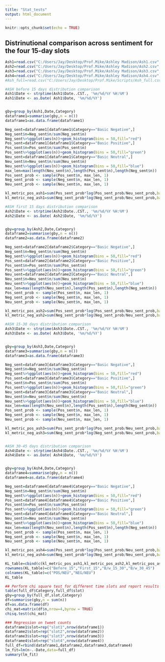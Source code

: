 ```yaml
---
title: "Stat_tests"
output: html_document
---
```


```r
knitr::opts_chunk$set(echo = TRUE)
```

## Distrinutional comparison across sentiment for the four 15-day slots
```r
Ash1=read.csv("C:/Users/Jay/Desktop/Prof.Mike/Ashley Madison/Ash1.csv",stringsAsFactors = FALSE)
Ash2=read.csv("C:/Users/Jay/Desktop/Prof.Mike/Ashley Madison/Ash2.csv",stringsAsFactors = FALSE)
Ash3=read.csv("C:/Users/Jay/Desktop/Prof.Mike/Ashley Madison/Ash3.csv",stringsAsFactors = FALSE)
Ash4=read.csv("C:/Users/Jay/Desktop/Prof.Mike/Ashley Madison/Ash4.csv",stringsAsFactors = FALSE)
#Ash_full=read.csv("C:/Users/Jay/Desktop/Prof.Mike/Scripts/Ash_full.csv",stringsAsFactors = FALSE)

#ASH before 15 days distribution comparison
Ash1$Date <- strptime(Ash1$Date..CST., '%m/%d/%Y %H:%M')
Ash1$Date <- as.Date( Ash1$Date, '%m/%d/%Y')


gby=group_by(Ash1,Date,Category)
dataframe1=summarise(gby,n = n())
dataframe1=as.data.frame(dataframe1)

Neg_sent=dataframe1[dataframe1$Category=="Basic Negative",]
Neg_sent$n=Neg_sent$n/sum(Neg_sent$n)
Neg_sent%>%ggplot(aes(n))+geom_histogram(bins = 50,fill="red")
Pos_sent=dataframe1[dataframe1$Category=="Basic Positive",]
Pos_sent$n=Pos_sent$n/sum(Pos_sent$n)
Pos_sent%>%ggplot(aes(n))+geom_histogram(bins = 50,fill="green")
Neu_sent=dataframe1[dataframe1$Category=="Basic Neutral",]
Neu_sent$n=Neu_sent$n/sum(Neu_sent$n)
Neu_sent%>%ggplot(aes(n))+geom_histogram(bins = 50,fill="blue")
max_len=max(length(Neu_sent$n),length(Pos_sent$n),length(Neg_sent$n))
Pos_sent_prob <- sample(Pos_sent$n, max_len, 1)
Neg_sent_prob <- sample(Neg_sent$n, max_len, 1)
Neu_sent_prob <- sample(Neu_sent$n, max_len, 1)

kl_metric_pos_ash1=sum(Pos_sent_prob*log(Pos_sent_prob/Neu_sent_prob,base = exp(1)))
kl_metric_neg_ash1=sum(Neg_sent_prob*log(Neg_sent_prob/Neu_sent_prob,base = exp(1)))

#ASH first 15 days distribution comparison
Ash2$Date <- strptime(Ash2$Date..CST., '%m/%d/%Y %H:%M')
Ash2$Date <- as.Date( Ash2$Date, '%m/%d/%Y')


gby=group_by(Ash2,Date,Category)
dataframe2=summarise(gby,n = n())
dataframe2=as.data.frame(dataframe2)

Neg_sent=dataframe2[dataframe2$Category=="Basic Negative",]
Neg_sent$n=Neg_sent$n/sum(Neg_sent$n)
Neg_sent%>%ggplot(aes(n))+geom_histogram(bins = 50,fill="red")
Pos_sent=dataframe2[dataframe2$Category=="Basic Positive",]
Pos_sent$n=Pos_sent$n/sum(Pos_sent$n)
Pos_sent%>%ggplot(aes(n))+geom_histogram(bins = 50,fill="green")
Neu_sent=dataframe2[dataframe2$Category=="Basic Neutral",]
Neu_sent$n=Neu_sent$n/sum(Neu_sent$n)
Neu_sent%>%ggplot(aes(n))+geom_histogram(bins = 50,fill="blue")
max_len=max(length(Neu_sent$n),length(Pos_sent$n),length(Neg_sent$n))
Pos_sent_prob <- sample(Pos_sent$n, max_len, 1)
Neg_sent_prob <- sample(Neg_sent$n, max_len, 1)
Neu_sent_prob <- sample(Neu_sent$n, max_len, 1)

kl_metric_pos_ash2=sum(Pos_sent_prob*log(Pos_sent_prob/Neu_sent_prob,base = exp(1)))
kl_metric_neg_ash2=sum(Neg_sent_prob*log(Neg_sent_prob/Neu_sent_prob,base = exp(1)))

#ASH 15-30 days distribution comparison
Ash3$Date <- strptime(Ash3$Date..CST., '%m/%d/%Y %H:%M')
Ash3$Date <- as.Date( Ash3$Date, '%m/%d/%Y')


gby=group_by(Ash3,Date,Category)
dataframe3=summarise(gby,n = n())
dataframe3=as.data.frame(dataframe3)

Neg_sent=dataframe3[dataframe3$Category=="Basic Negative",]
Neg_sent$n=Neg_sent$n/sum(Neg_sent$n)
Neg_sent%>%ggplot(aes(n))+geom_histogram(bins = 50,fill="red")
Pos_sent=dataframe3[dataframe3$Category=="Basic Positive",]
Pos_sent$n=Pos_sent$n/sum(Pos_sent$n)
Pos_sent%>%ggplot(aes(n))+geom_histogram(bins = 50,fill="green")
Neu_sent=dataframe3[dataframe3$Category=="Basic Neutral",]
Neu_sent$n=Neu_sent$n/sum(Neu_sent$n)
Neu_sent%>%ggplot(aes(n))+geom_histogram(bins = 50,fill="blue")
max_len=max(length(Neu_sent$n),length(Pos_sent$n),length(Neg_sent$n))
Pos_sent_prob <- sample(Pos_sent$n, max_len, 1)
Neg_sent_prob <- sample(Neg_sent$n, max_len, 1)
Neu_sent_prob <- sample(Neu_sent$n, max_len, 1)

kl_metric_pos_ash3=sum(Pos_sent_prob*log(Pos_sent_prob/Neu_sent_prob,base = exp(1)))
kl_metric_neg_ash3=sum(Neg_sent_prob*log(Neg_sent_prob/Neu_sent_prob,base = exp(1)))


#ASH 30-45 days distribution comparison
Ash4$Date <- strptime(Ash4$Date..CST., '%m/%d/%Y %H:%M')
Ash4$Date <- as.Date( Ash4$Date, '%m/%d/%Y')


gby=group_by(Ash4,Date,Category)
dataframe4=summarise(gby,n = n())
dataframe4=as.data.frame(dataframe4)

Neg_sent=dataframe4[dataframe4$Category=="Basic Negative",]
Neg_sent$n=Neg_sent$n/sum(Neg_sent$n)
Neg_sent%>%ggplot(aes(n))+geom_histogram(bins = 50,fill="red")
Pos_sent=dataframe4[dataframe4$Category=="Basic Positive",]
Pos_sent$n=Pos_sent$n/sum(Pos_sent$n)
Pos_sent%>%ggplot(aes(n))+geom_histogram(bins = 50,fill="green")
Neu_sent=dataframe4[dataframe4$Category=="Basic Neutral",]
Neu_sent$n=Neu_sent$n/sum(Neu_sent$n)
Neu_sent%>%ggplot(aes(n))+geom_histogram(bins = 50,fill="blue")
max_len=max(length(Neu_sent$n),length(Pos_sent$n),length(Neg_sent$n))
Pos_sent_prob <- sample(Pos_sent$n, max_len, 1)
Neg_sent_prob <- sample(Neg_sent$n, max_len, 1)
Neu_sent_prob <- sample(Neu_sent$n, max_len, 1)

kl_metric_pos_ash4=sum(Pos_sent_prob*log(Pos_sent_prob/Neu_sent_prob,base = exp(1)))
kl_metric_neg_ash4=sum(Neg_sent_prob*log(Neg_sent_prob/Neu_sent_prob,base = exp(1)))

KL_table=cbind(c(kl_metric_pos_ash1,kl_metric_pos_ash2,kl_metric_pos_ash3,kl_metric_pos_ash4),c(kl_metric_neg_ash1,kl_metric_neg_ash2,kl_metric_neg_ash3,kl_metric_neg_ash4))
rownames(KL_table)=c("Before_15","First_15","B/w_15_30","B/w_30_45")
colnames(KL_table)=c("POS/NEU","NEG/NEU")
KL_table

## Perform chi square test for different time slots and report results
table(full_df$Category,full_df$slot)
gby=group_by(full_df,slot,Category)
df=summarise(gby,n = sum(n))
df=as.data.frame(df)
chi_mat=matrix(df$n,nrow=4,byrow = TRUE)
chisq.test(chi_mat)

### Regression on tweet counts
dataframe1$slot=rep("slot1",nrow(dataframe1))
dataframe2$slot=rep("slot2",nrow(dataframe2))
dataframe3$slot=rep("slot3",nrow(dataframe3))
dataframe4$slot=rep("slot4",nrow(dataframe4))
full_df=rbind(dataframe1,dataframe2,dataframe3,dataframe4)
lm_fit=lm(n~.-Date,data=full_df)
summary(lm_fit)



```
